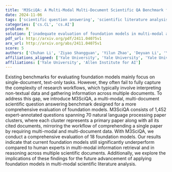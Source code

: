 ```yaml
---
title: 'M3SciQA: A Multi-Modal Multi-Document Scientific QA Benchmark for Evaluating Foundation Models'
date: 2024-11-06
tags: ['scientific question answering', 'scientific literature analysis', 'foundation models', 'information retrieval', 'multi-document', 'multi-modal', 'natural language processing']
categories: ['cs.CL', 'cs.AI']
problem: M
solution: ['inadequate evaluation of foundation models in multi-modal and multi-document contexts']
pdf_url: http://arxiv.org/pdf/2411.04075v1
arx_url: http://arxiv.org/abs/2411.04075v1
score: 5
authors: ['Chuhan Li', 'Ziyao Shangguan', 'Yilun Zhao', 'Deyuan Li', 'Yixin Liu', 'Arman Cohan']
affiliations_aligned: ['Yale University', 'Yale University', 'Yale University', 'Yale University', 'Yale University', 'Allen Institute for AI']
affiliations: ['Yale University', 'Allen Institute for AI']
---
```



Existing benchmarks for evaluating foundation models mainly focus on single-document, text-only tasks. However, they often fail to fully capture the complexity of research workflows, which typically involve interpreting non-textual data and gathering information across multiple documents. To address this gap, we introduce M3SciQA, a multi-modal, multi-document scientific question answering benchmark designed for a more comprehensive evaluation of foundation models. M3SciQA consists of 1,452 expert-annotated questions spanning 70 natural language processing paper clusters, where each cluster represents a primary paper along with all its cited documents, mirroring the workflow of comprehending a single paper by requiring multi-modal and multi-document data. With M3SciQA, we conduct a comprehensive evaluation of 18 foundation models. Our results indicate that current foundation models still significantly underperform compared to human experts in multi-modal information retrieval and in reasoning across multiple scientific documents. Additionally, we explore the implications of these findings for the future advancement of applying foundation models in multi-modal scientific literature analysis.